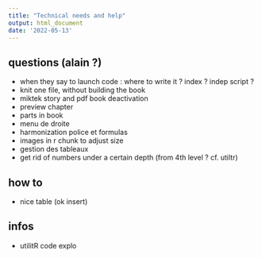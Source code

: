 ```yaml
---
title: "Technical needs and help"
output: html_document
date: '2022-05-13'
---
```


## questions (alain ?)
* when they say to launch code : where to write it ? index ? indep script ?
* knit one file, without building the book
* miktek story and pdf book deactivation
* preview chapter 
* parts in book 
* menu de droite
* harmonization police et formulas 
* images in r chunk to adjust size 
* gestion des tableaux
* get rid of numbers under a certain depth (from 4th level ? cf. utiltr)


## how to 
* nice table (ok insert)

## infos 
* utilitR code explo 

